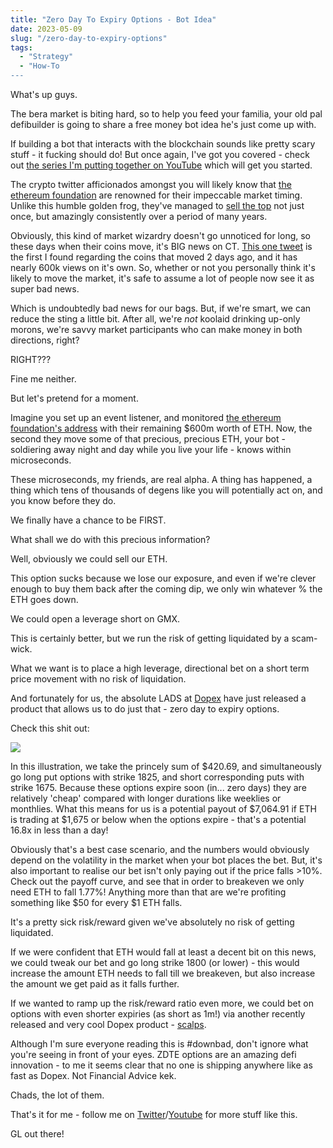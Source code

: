 ```yaml
---
title: "Zero Day To Expiry Options - Bot Idea"
date: 2023-05-09
slug: "/zero-day-to-expiry-options"
tags:
  - "Strategy"
  - "How-To
---
```


What's up guys. 

The bera market is biting hard, so to help you feed your familia, your old pal defibuilder is going to share a free money bot idea he's just come up with.

If building a bot that interacts with the blockchain sounds like pretty scary stuff - it fucking should do! But once again, I've got you covered - check out [the series I'm putting together on YouTube](https://www.youtube.com/playlist?list=PL3Zyg3RFQ_c8zvSeYPYm_l18y_KJ-IH2u) which will get you started.

The crypto twitter afficionados amongst you will likely know that [the ethereum foundation](https://ethereum.org/en/foundation/) are renowned for their impeccable market timing. Unlike this humble golden frog, they've managed to [sell the top](https://www.newsbtc.com/news/ethereum/the-ethereum-foundation-sold-at-the-top-again-did-they-know-something-we-didnt/) not just once, but amazingly consistently over a period of many years. 

Obviously, this kind of market wizardry doesn't go unnoticed for long, so these days when their coins move, it's BIG news on CT. [This one tweet](https://twitter.com/lookonchain/status/1654676063618990085) is the first I found regarding the coins that moved 2 days ago, and it has nearly 600k views on it's own. So, whether or not you personally think it's likely to move the market, it's safe to assume a lot of people now see it as super bad news.

Which is undoubtedly bad news for our bags. But, if we're smart, we can reduce the sting a little bit. After all, we're *not* koolaid drinking up-only morons, we're savvy market participants who can make money in both directions, right?

RIGHT???

Fine me neither.

But let's pretend for a moment.

Imagine you set up an event listener, and monitored [the ethereum foundation's address](https://etherscan.io/address/0xde0b295669a9fd93d5f28d9ec85e40f4cb697bae) with their remaining $600m worth of ETH. Now, the second they move some of that precious, precious ETH, your bot - soldiering away night and day while you live your life - knows within microseconds. 

These microseconds, my friends, are real alpha. A thing has happened, a thing which tens of thousands of degens like you will potentially act on, and you know before they do.

We finally have a chance to be FIRST.

What shall we do with this precious information? 

Well, obviously we could sell our ETH. 

This option sucks because we lose our exposure, and even if we're clever enough to buy them back after the coming dip, we only win whatever % the ETH goes down.

We could open a leverage short on GMX. 

This is certainly better, but we run the risk of getting liquidated by a scam-wick.

What we want is to place a high leverage, directional bet on a short term price movement with no risk of liquidation.

And fortunately for us, the absolute LADS at [Dopex](https://app.dopex.io/zdte/eth) have just released a product that allows us to do just that - zero day to expiry options. 

Check this shit out:

![](https://i.gyazo.com/94e2a6bcff1750504f636dd857112291.png)

In this illustration, we take the princely sum of $420.69, and simultaneously go long put options with strike 1825, and short corresponding puts with strike 1675. Because these options expire soon (in... zero days) they are relatively 'cheap' compared with longer durations like weeklies or monthlies. What this means for us is a potential payout of $7,064.91 if ETH is trading at $1,675 or below when the options expire - that's a potential 16.8x in less than a day!

Obviously that's a best case scenario, and the numbers would obviously depend on the volatility in the market when your bot places the bet. But, it's also important to realise our bet isn't only paying out if the price falls >10%. Check out the payoff curve, and see that in order to breakeven we only need ETH to fall 1.77%! Anything more than that are we're profiting something like $50 for every $1 ETH falls.

It's a pretty sick risk/reward given we've absolutely no risk of getting liquidated.

If we were confident that ETH would fall at least a decent bit on this news, we could tweak our bet and go long strike 1800 (or lower) - this would increase the amount ETH needs to fall till we breakeven, but also increase the amount we get paid as it falls further. 

If we wanted to ramp up the risk/reward ratio even more, we could bet on options with even shorter expiries (as short as 1m!) via another recently released and very cool Dopex product - [scalps](https://app.dopex.io/scalps/ETH). 

Although I'm sure everyone reading this is #downbad, don't ignore what you're seeing in front of your eyes. ZDTE options are an amazing defi innovation - to me it seems clear that no one is shipping anywhere like as fast as Dopex. Not Financial Advice kek.

Chads, the lot of them.

That's it for me - follow me on [Twitter](https://twitter.com/defibuildereth)/[Youtube](https://www.youtube.com/channel/UCZ1ELOrti3Tk0LYoiSzWWeQ) for more stuff like this.

GL out there!
